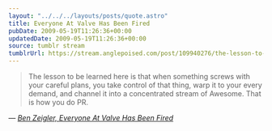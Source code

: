 ```yaml
---
layout: "../../../layouts/posts/quote.astro"
title: Everyone At Valve Has Been Fired
pubDate: 2009-05-19T11:26:36+00:00
updatedDate: 2009-05-19T11:26:36+00:00
source: tumblr stream
tumblrUrl: https://stream.anglepoised.com/post/109940276/the-lesson-to-be-learned-here-is-that-when
---
```


> The lesson to be learned here is that when something screws with your careful plans, you take control of that thing, warp it to your every demand, and channel it into a concentrated stream of Awesome. That is how you do PR.

— <cite>[Ben Zeigler, _Everyone At Valve Has Been Fired_](https://doublebuffered.wordpress.com/2009/05/19/)</cite>
